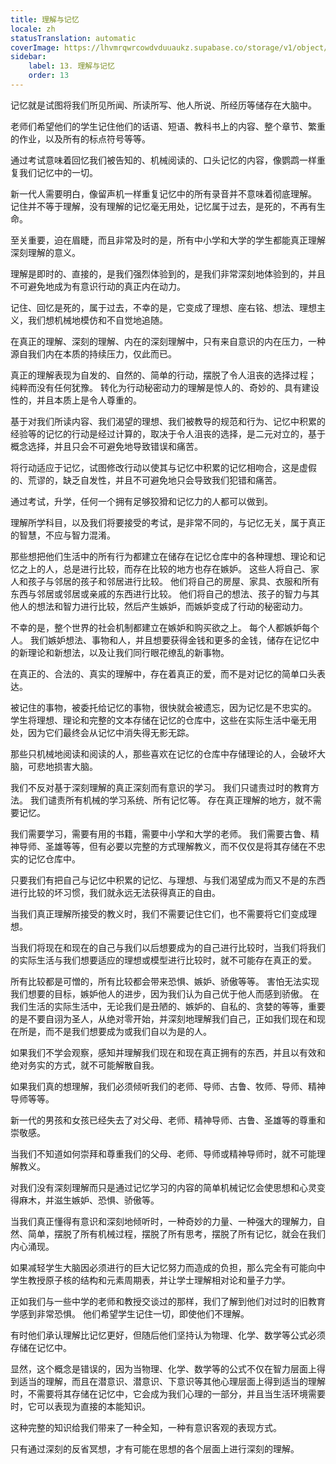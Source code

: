 ```yaml
---
title: 理解与记忆
locale: zh
statusTranslation: automatic
coverImage: https://lhvmrqwrcowdvduuaukz.supabase.co/storage/v1/object/public/strapi-uploads/small_cover-educacion-fundamental.webp-2d51a7828a2b1309555be27f7e2a61a0.webp
sidebar:
    label: 13. 理解与记忆
    order: 13
---
```

记忆就是试图将我们所见所闻、所读所写、他人所说、所经历等储存在大脑中。

老师们希望他们的学生记住他们的话语、短语、教科书上的内容、整个章节、繁重的作业，以及所有的标点符号等等。

通过考试意味着回忆我们被告知的、机械阅读的、口头记忆的内容，像鹦鹉一样重复我们记忆中的一切。

新一代人需要明白，像留声机一样重复记忆中的所有录音并不意味着彻底理解。 记住并不等于理解，没有理解的记忆毫无用处，记忆属于过去，是死的，不再有生命。

至关重要，迫在眉睫，而且非常及时的是，所有中小学和大学的学生都能真正理解深刻理解的意义。

理解是即时的、直接的，是我们强烈体验到的，是我们非常深刻地体验到的，并且不可避免地成为有意识行动的真正内在动力。

记住、回忆是死的，属于过去，不幸的是，它变成了理想、座右铭、想法、理想主义，我们想机械地模仿和不自觉地追随。

在真正的理解、深刻的理解、内在的深刻理解中，只有来自意识的内在压力，一种源自我们内在本质的持续压力，仅此而已。

真正的理解表现为自发的、自然的、简单的行动，摆脱了令人沮丧的选择过程； 纯粹而没有任何犹豫。 转化为行动秘密动力的理解是惊人的、奇妙的、具有建设性的，并且本质上是令人尊重的。

基于对我们所读内容、我们渴望的理想、我们被教导的规范和行为、记忆中积累的经验等的记忆的行动是经过计算的，取决于令人沮丧的选择，是二元对立的，基于概念选择，并且只会不可避免地导致错误和痛苦。

将行动适应于记忆，试图修改行动以使其与记忆中积累的记忆相吻合，这是虚假的、荒谬的，缺乏自发性，并且不可避免地只会导致我们犯错和痛苦。

通过考试，升学，任何一个拥有足够狡猾和记忆力的人都可以做到。

理解所学科目，以及我们将要接受的考试，是非常不同的，与记忆无关，属于真正的智慧，不应与智力混淆。

那些想把他们生活中的所有行为都建立在储存在记忆仓库中的各种理想、理论和记忆之上的人，总是进行比较，而存在比较的地方也存在嫉妒。 这些人将自己、家人和孩子与邻居的孩子和邻居进行比较。 他们将自己的房屋、家具、衣服和所有东西与邻居或邻居或亲戚的东西进行比较。 他们将自己的想法、孩子的智力与其他人的想法和智力进行比较，然后产生嫉妒，而嫉妒变成了行动的秘密动力。

不幸的是，整个世界的社会机制都建立在嫉妒和购买欲之上。 每个人都嫉妒每个人。 我们嫉妒想法、事物和人，并且想要获得金钱和更多的金钱，储存在记忆中的新理论和新想法，以及让我们同行眼花缭乱的新事物。

在真正的、合法的、真实的理解中，存在着真正的爱，而不是对记忆的简单口头表达。

被记住的事物，被委托给记忆的事物，很快就会被遗忘，因为记忆是不忠实的。 学生将理想、理论和完整的文本存储在记忆的仓库中，这些在实际生活中毫无用处，因为它们最终会从记忆中消失得无影无踪。

那些只机械地阅读和阅读的人，那些喜欢在记忆的仓库中存储理论的人，会破坏大脑，可悲地损害大脑。

我们不反对基于深刻理解的真正深刻而有意识的学习。 我们只谴责过时的教育方法。 我们谴责所有机械的学习系统、所有记忆等。 存在真正理解的地方，就不需要记忆。

我们需要学习，需要有用的书籍，需要中小学和大学的老师。 我们需要古鲁、精神导师、圣雄等等，但有必要以完整的方式理解教义，而不仅仅是将其存储在不忠实的记忆仓库中。

只要我们有把自己与记忆中积累的记忆、与理想、与我们渴望成为而又不是的东西进行比较的坏习惯，我们就永远无法获得真正的自由。

当我们真正理解所接受的教义时，我们不需要记住它们，也不需要将它们变成理想。

当我们将现在和现在的自己与我们以后想要成为的自己进行比较时，当我们将我们的实际生活与我们想要适应的理想或模型进行比较时，就不可能存在真正的爱。

所有比较都是可憎的，所有比较都会带来恐惧、嫉妒、骄傲等等。 害怕无法实现我们想要的目标，嫉妒他人的进步，因为我们认为自己优于他人而感到骄傲。 在我们生活的实际生活中，无论我们是丑陋的、嫉妒的、自私的、贪婪的等等，重要的是不要自诩为圣人，从绝对零开始，并深刻地理解我们自己，正如我们现在和现在所是，而不是我们想要成为或我们自以为是的人。

如果我们不学会观察，感知并理解我们现在和现在真正拥有的东西，并且以有效和绝对务实的方式，就不可能解散自我。

如果我们真的想理解，我们必须倾听我们的老师、导师、古鲁、牧师、导师、精神导师等等。

新一代的男孩和女孩已经失去了对父母、老师、精神导师、古鲁、圣雄等的尊重和崇敬感。

当我们不知道如何崇拜和尊重我们的父母、老师、导师或精神导师时，就不可能理解教义。

对我们没有深刻理解而只是通过记忆学习的内容的简单机械记忆会使思想和心灵变得麻木，并滋生嫉妒、恐惧、骄傲等。

当我们真正懂得有意识和深刻地倾听时，一种奇妙的力量、一种强大的理解力，自然、简单，摆脱了所有机械过程，摆脱了所有思考，摆脱了所有记忆，就会在我们内心涌现。

如果减轻学生大脑因必须进行的巨大记忆努力而造成的负担，那么完全有可能向中学生教授原子核的结构和元素周期表，并让学士理解相对论和量子力学。

正如我们与一些中学的老师和教授交谈过的那样，我们了解到他们对过时的旧教育学感到非常恐惧。 他们希望学生记住一切，即使他们不理解。

有时他们承认理解比记忆更好，但随后他们坚持认为物理、化学、数学等公式必须存储在记忆中。

显然，这个概念是错误的，因为当物理、化学、数学等的公式不仅在智力层面上得到适当的理解，而且在潜意识、潜意识、下意识等其他心理层面上得到适当的理解时，不需要将其存储在记忆中，它会成为我们心理的一部分，并且当生活环境需要时，它可以表现为直接的本能知识。

这种完整的知识给我们带来了一种全知，一种有意识客观的表现方式。

只有通过深刻的反省冥想，才有可能在思想的各个层面上进行深刻的理解。

